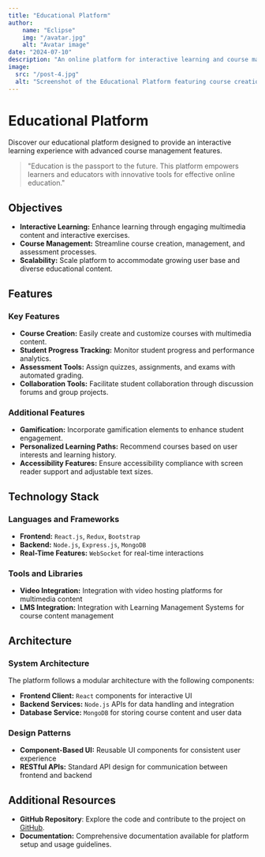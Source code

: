 ```yaml
---
title: "Educational Platform"
author: 
    name: "Eclipse"
    img: "/avatar.jpg"
    alt: "Avatar image"
date: "2024-07-10"
description: "An online platform for interactive learning and course management."
image:
  src: "/post-4.jpg"
  alt: "Screenshot of the Educational Platform featuring course creation and student progress tracking."
---
```



# Educational Platform

<MarkdownAuthor img={author.img} author={author.name} date={date} />

<MarkdownImages src={image.src} alt={image.alt} />


Discover our educational platform designed to provide an interactive learning experience with advanced course management features.

> "Education is the passport to the future. This platform empowers learners and educators with innovative tools for effective online education."

## **Objectives**

- **Interactive Learning:** Enhance learning through engaging multimedia content and interactive exercises.
- **Course Management:** Streamline course creation, management, and assessment processes.
- **Scalability:** Scale platform to accommodate growing user base and diverse educational content.

## **Features**

### Key Features

- **Course Creation:** Easily create and customize courses with multimedia content.
- **Student Progress Tracking:** Monitor student progress and performance analytics.
- **Assessment Tools:** Assign quizzes, assignments, and exams with automated grading.
- **Collaboration Tools:** Facilitate student collaboration through discussion forums and group projects.

### Additional Features

- **Gamification:** Incorporate gamification elements to enhance student engagement.
- **Personalized Learning Paths:** Recommend courses based on user interests and learning history.
- **Accessibility Features:** Ensure accessibility compliance with screen reader support and adjustable text sizes.

## **Technology Stack**

### Languages and Frameworks

- **Frontend:** `React.js`, `Redux`, `Bootstrap`
- **Backend:** `Node.js`, `Express.js`, `MongoDB`
- **Real-Time Features:** `WebSocket` for real-time interactions

### Tools and Libraries

- **Video Integration:** Integration with video hosting platforms for multimedia content
- **LMS Integration:** Integration with Learning Management Systems for course content management

## **Architecture**

### System Architecture

The platform follows a modular architecture with the following components:

- **Frontend Client:** `React` components for interactive UI
- **Backend Services:** `Node.js` APIs for data handling and integration
- **Database Service:** `MongoDB` for storing course content and user data

### Design Patterns

- **Component-Based UI:** Reusable UI components for consistent user experience
- **RESTful APIs:** Standard API design for communication between frontend and backend

## **Additional Resources**

- **GitHub Repository**: Explore the code and contribute to the project on [GitHub](https://github.com/Thomas-Zabalo/astro-template).
- **Documentation:** Comprehensive documentation available for platform setup and usage guidelines.

